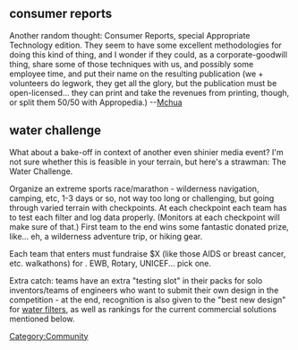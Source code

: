 == consumer reports ==

Another random thought: Consumer Reports, special Appropriate Technology edition. They seem to have some excellent methodologies for doing this kind of thing, and I wonder if they could, as a corporate-goodwill thing, share some of those techniques with us, and possibly some employee time, and put their name on the resulting publication (we + volunteers do legwork, they get all the glory, but the publication must be open-licensed... they can print and take the revenues from printing, though, or split them 50/50 with Appropedia.) --[[User:Mchua|Mchua]]

== water challenge ==

What about a bake-off in context of another even shinier media event? I'm not sure whether this is feasible in your terrain, but here's a strawman: The Water Challenge.

Organize an extreme sports race/marathon - wilderness navigation, camping, etc, 1-3 days or so, not way too long or challenging, but going through varied terrain with checkpoints. At each checkpoint each team has to test each filter and log data properly. (Monitors at each checkpoint will make sure of that.) First team to the end wins some fantastic donated prize, like... eh, a wilderness adventure trip, or hiking gear.

Each team that enters must fundraise $X (like those AIDS or breast cancer, etc. walkathons) for <insert world aid organization here>. EWB, Rotary, UNICEF... pick one.

Extra catch: teams have an extra "testing slot" in their packs for solo inventors/teams of engineers who want to submit their own design in the competition - at the end, recognition is also given to the "best new design" for [[water filters]], as well as rankings for the current commercial solutions mentioned below.

{{stub}}

[[Category:Community]]